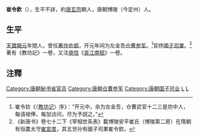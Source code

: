 '''崔令欽'''（{{bd|?||?|}}），生平不詳，約[[唐玄宗|唐玄宗]]朝人，唐朝博陵（今定州）人。

==生平==
[[天宝_(唐朝)|天寶]][[開元|開元]]年間人，曾任[[著作佐郎|著作佐郎]]，开元年间为左金吾[[仓曹参军|仓曹参军]]。<ref>崔令钦《〈[[教坊记|教坊记]]〉序》：“开元中，余为左金吾，仓曹武官十二三是坊中人，每请禄俸，每加访问，尽为予説之。”</ref>官终[[國子司業|國子司業]]。<ref>《新唐书》卷七十二下《宰相世系表》載博陵安平崔氏（博陵第二房）在隋朝有恒農太守[[崔宣度|崔宣度]]，其五世孙有國子司業崔令欽。</ref>著有《教坊記》一卷，又注[[庾信|庾信]]《[[哀江南賦|哀江南賦]]》一卷。

== 注釋 ==
{{reflist}}

{{唐朝官员小作品}}

{{DEFAULTSORT:C}}
[[Category:唐朝秘书省官员|Category:唐朝秘书省官员]]
[[Category:唐朝仓曹参军|Category:唐朝仓曹参军]]
[[Category:唐朝国子司业|Category:唐朝国子司业]]
[[Category:博陵崔氏|L]]
[[Category:崔姓|L]]